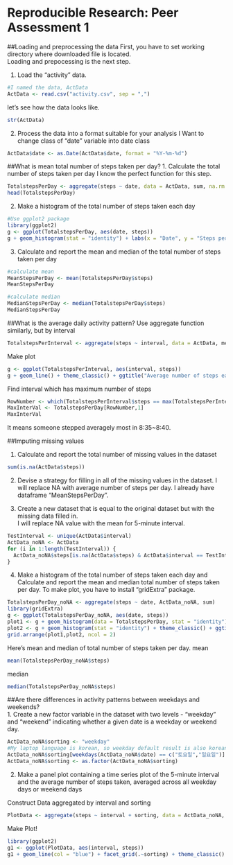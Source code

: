 Reproducible Research: Peer Assessment 1
========================================

##Loading and preprocessing the data
First, you have to set working directory where downloaded file is located.  
Loading and prepocessing is the next step.

1. Load the "activity" data.
```{r}
#I named the data, ActData
ActData <- read.csv("activity.csv", sep = ",")
```
let's see how the data looks like.
```{r}
str(ActData)
```

2. Process the data into a format suitable for your analysis
I Want to change class of "date" variable into date class
```{r}
ActData$date <- as.Date(ActData$date, format = "%Y-%m-%d")
```
##What is mean total number of steps taken per day?
1. Calculate the total number of steps taken per day
I know the perfect function for this step.
```{r}
TotalstepsPerDay <- aggregate(steps ~ date, data = ActData, sum, na.rm = TRUE)
head(TotalstepsPerDay)
```
2. Make a histogram of the total number of steps taken each day
```{r}
#Use ggplot2 package
library(ggplot2)
g <- ggplot(TotalstepsPerDay, aes(date, steps))
g + geom_histogram(stat = "identity") + labs(x = "Date", y = "Steps per day") + ggtitle("Total number of steps taken each day") + theme_classic()
```

3. Calculate and report the mean and median of the total number of steps taken per day
```{r}
#calculate mean
MeanStepsPerDay <- mean(TotalstepsPerDay$steps)
MeanStepsPerDay
```

```{r}
#calculate median
MedianStepsPerDay <- median(TotalstepsPerDay$steps)
MedianStepsPerDay
```

##What is the average daily activity pattern?
Use aggregate function similarly, but by interval
```{r}
TotalstepsPerInterval <- aggregate(steps ~ interval, data = ActData, mean, na.rm = TRUE)
```
Make plot
```{r}
g <- ggplot(TotalstepsPerInterval, aes(interval, steps))
g + geom_line() + theme_classic() + ggtitle("Average number of steps each interval")
```

Find interval which has maximum number of steps
```{r}
RowNumber <- which(TotalstepsPerInterval$steps == max(TotalstepsPerInterval$steps))
MaxInterVal <- TotalstepsPerDay[RowNumber,1]
MaxInterVal
```

It means someone stepped averagely most in 8:35~8:40.

##Imputing missing values

1. Calculate and report the total number of missing values in the dataset
```{r}
sum(is.na(ActData$steps))
```

2. Devise a strategy for filling in all of the missing values in the dataset.
I will replace NA with average number of steps per day. I already have dataframe "MeanStepsPerDay".  

3. Create a new dataset that is equal to the original dataset but with the missing data filled in.  
I will replace NA value with the mean for 5-minute interval.

```{r}
TestInterval <- unique(ActData$interval)
ActData_noNA <- ActData
for (i in 1:length(TestInterval)) {
  ActData_noNA$steps[is.na(ActData$steps) & ActData$interval == TestInterval[i]] <- TotalstepsPerInterval[i,2]
}
```

4. Make a histogram of the total number of steps taken each day and Calculate and report the mean and median total number of steps taken per day.
To make plot, you have to install "gridExtra" package.
```{r}
TotalstepsPerDay_noNA <- aggregate(steps ~ date, ActData_noNA, sum)
library(gridExtra)
g <- ggplot(TotalstepsPerDay_noNA, aes(date, steps))
plot1 <- g + geom_histogram(data = TotalstepsPerDay, stat = "identity") + ggtitle("Total number of steps taken each day") + theme_classic()
plot2 <- g + geom_histogram(stat = "identity") + theme_classic() + ggtitle("Total number of steps per day", subtitle ="replace NA with average steps by interval")
grid.arrange(plot1,plot2, ncol = 2)
```

Here's mean and median of total number of steps taken per day.
mean
```{r}
mean(TotalstepsPerDay_noNA$steps)
```
median
```{r}
median(TotalstepsPerDay_noNA$steps)
```

##Are there differences in activity patterns between weekdays and weekends?  
1. Create a new factor variable in the dataset with two levels - "weekday" and "weekend" indicating whether a given date is a weekday or weekend day.
```{r}
ActData_noNA$sorting <- "weekday"
#My laptop language is korean, so weekday default result is also korean.
ActData_noNA$sorting[weekdays(ActData_noNA$date) == c("토요일","일요일")] <- "weekend"
ActData_noNA$sorting <- as.factor(ActData_noNA$sorting)
```

2. Make a panel plot containing a time series plot of the 5-minute interval and the average number of steps taken, averaged across all weekday days or weekend days

Construct Data aggregated by interval and sorting
```{r}
PlotData <- aggregate(steps ~ interval + sorting, data = ActData_noNA, mean)
```

Make Plot!
```{r}
library(ggplot2)
g1 <- ggplot(PlotData, aes(interval, steps))
g1 + geom_line(col = "blue") + facet_grid(.~sorting) + theme_classic() + ggtitle("Average number of steps per interval", subtitle = "Compare between weekday and weekend")
```
